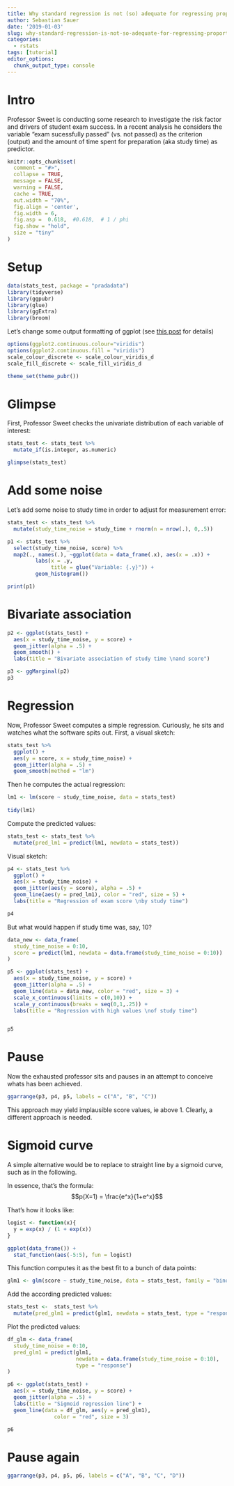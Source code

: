 ```yaml
---
title: Why standard regression is not (so) adequate for regressing proportions
author: Sebastian Sauer
date: '2019-01-03'
slug: why-standard-regression-is-not-so-adequate-for-regressing-proportions
categories:
  - rstats
tags: [tutorial]
editor_options: 
  chunk_output_type: console
---
```



# Intro

Professor Sweet is conducting some research to investigate the risk factor and drivers of student exam success. In a recent analysis he considers the variable "exam sucessfully passed" (vs. not passed) as the criterion (output) and the amount of time spent for preparation (aka study time) as predictor.


```r
knitr::opts_chunk$set(
  comment = "#>",
  collapse = TRUE,
  message = FALSE,
  warning = FALSE,
  cache = TRUE,
  out.width = "70%",
  fig.align = 'center',
  fig.width = 6,
  fig.asp =  0.618,  #0.618,  # 1 / phi
  fig.show = "hold",
  size = "tiny"
)
```



# Setup

```r
data(stats_test, package = "pradadata")
library(tidyverse)
library(ggpubr)
library(glue)
library(ggExtra)
library(broom)
```



Let's change some output formatting of ggplot (see [this post](https://data-se.netlify.com/2018/12/12/changing-the-default-color-scheme-in-ggplot2/) for details)

```r
options(ggplot2.continuous.colour="viridis")
options(ggplot2.continuous.fill = "viridis")
scale_colour_discrete <- scale_colour_viridis_d
scale_fill_discrete <- scale_fill_viridis_d

theme_set(theme_pubr())

```


# Glimpse

First, Professor Sweet checks the univariate distribution of each variable of interest:

```r
stats_test <- stats_test %>% 
  mutate_if(is.integer, as.numeric)

glimpse(stats_test)
```


# Add some noise

Let's add some noise to study time in order to adjust for measurement error:


```r
stats_test <- stats_test %>% 
  mutate(study_time_noise = study_time + rnorm(n = nrow(.), 0,.5))
```



```r
p1 <- stats_test %>% 
  select(study_time_noise, score) %>% 
  map2(., names(.), ~ggplot(data = data_frame(.x), aes(x = .x)) + 
         labs(x = .y,
              title = glue("Variable: {.y}")) + 
         geom_histogram())

print(p1)
```



# Bivariate association

```r
p2 <- ggplot(stats_test) +
  aes(x = study_time_noise, y = score) +
  geom_jitter(alpha = .5) +
  geom_smooth() +
  labs(title = "Bivariate association of study time \nand score")

p3 <- ggMarginal(p2)
p3
```



# Regression

Now, Professor Sweet computes a simple regression. Curiously, he sits and watches what the software spits out. First, a visual sketch:

```r
stats_test %>% 
  ggplot() +
  aes(y = score, x = study_time_noise) +
  geom_jitter(alpha = .5) +
  geom_smooth(method = "lm")
```



Then he computes the actual regression:


```r
lm1 <- lm(score ~ study_time_noise, data = stats_test)
  
tidy(lm1)  
```


Compute the predicted values:

```r
stats_test <- stats_test %>% 
  mutate(pred_lm1 = predict(lm1, newdata = stats_test))
```


Visual sketch:

```r
p4 <- stats_test %>% 
  ggplot() +
  aes(x = study_time_noise) +
  geom_jitter(aes(y = score), alpha = .5) +
  geom_line(aes(y = pred_lm1), color = "red", size = 5) +
  labs(title = "Regression of exam score \nby study time")

p4
```



But what would happen if study time was, say, 10?


```r
data_new <- data_frame(
  study_time_noise = 0:10,
  score = predict(lm1, newdata = data.frame(study_time_noise = 0:10))
)
```



```r
p5 <- ggplot(stats_test) +
  aes(x = study_time_noise, y = score) +
  geom_jitter(alpha = .5) +
  geom_line(data = data_new, color = "red", size = 3) +
  scale_x_continuous(limits = c(0,10)) +
  scale_y_continuous(breaks = seq(0,1,.25)) +
  labs(title = "Regression with high values \nof study time")


p5
```



# Pause

Now the exhausted professor sits and pauses in an attempt to conceive whats has been achieved.


```r
ggarrange(p3, p4, p5, labels = c("A", "B", "C"))
```



This approach may yield implausible score values, ie above 1. Clearly, a different approach is needed.



# Sigmoid curve

A simple alternative would be to replace to straight line by a sigmoid curve, such as in the following.


In essence, that's the formula: $$p(X=1) = \frac{e^x}{1+e^x}$$

That's how it looks like:


```r

logist <- function(x){
  y = exp(x) / (1 + exp(x))
}

ggplot(data_frame()) +
  stat_function(aes(-5:5), fun = logist)
```


This function computes it as the best fit to a bunch of data points:


```r
glm1 <- glm(score ~ study_time_noise, data = stats_test, family = "binomial")
```


Add the according predicted values:

```r
stats_test <-  stats_test %>% 
  mutate(pred_glm1 = predict(glm1, newdata = stats_test, type = "response"))
```



Plot the predicted values:


```r
df_glm <- data_frame(
  study_time_noise = 0:10,
  pred_glm1 = predict(glm1, 
                      newdata = data.frame(study_time_noise = 0:10),
                      type = "response")
)
```



```r
p6 <- ggplot(stats_test) +
  aes(x = study_time_noise, y = score) +
  geom_jitter(alpha = .5) +
  labs(title = "Sigmoid regression line") + 
  geom_line(data = df_glm, aes(y = pred_glm1), 
               color = "red", size = 3)

p6
```




# Pause again

```r
ggarrange(p3, p4, p5, p6, labels = c("A", "B", "C", "D"))
```

